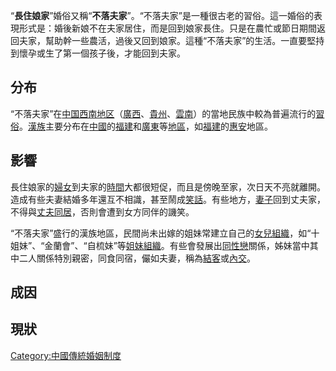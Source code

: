 “'''長住娘家'''”婚俗又稱“'''不落夫家'''”。“不落夫家”是一種很古老的習俗。這一婚俗的表現形式是：婚後新娘不在夫家居住，而是回到娘家長住。只是在農忙或節日期間返回夫家，幫助幹一些農活，過後又回到娘家。這種“不落夫家”的生活。一直要堅持到懷孕或生了第一個孩子後，才能回到夫家。
==分布==
“不落夫家”在[[中国西南地区|中国西南地区]]（[[廣西|廣西]]、[[貴州|貴州]]、[[雲南|雲南]]）的當地民族中較為普遍流行的[[習俗|習俗]]。[[漢族|漢族]]主要分布在[[中國|中國]]的[[福建|福建]]和[[廣東|廣東]]等[[地區|地區]]，如[[福建|福建]]的[[惠安|惠安]]地區。

==影響==
長住娘家的[[婦女|婦女]]到夫家的[[時間|時間]]大都很短促，而且是傍晚至家，次日天不亮就離開。造成有些夫妻結婚多年還互不相識，甚至鬧成[[笑話|笑話]]。有些地方，[[妻子|妻子]]回到丈夫家，不得與[[丈夫|丈夫]][[同居|同居]]，否則會遭到女方同伴的譏笑。 

“不落夫家”盛行的漢族地區，民間尚未出嫁的姐妹常建立自己的[[女兒組織|女兒組織]]，如“十姐妹”、“金蘭會”、“自梳妹”等[[姐妹組織|姐妹組織]]。有些會發展出[[女同性戀|同性戀]]關係，姊妹當中其中二人關係特別親密，同食同宿，儼如夫妻，稱為[[結客|結客]]或[[內交|內交]]。

==成因==
==現狀==
{{文化小作品}}
[[Category:中國傳統婚姻制度|Category:中國傳統婚姻制度]]
